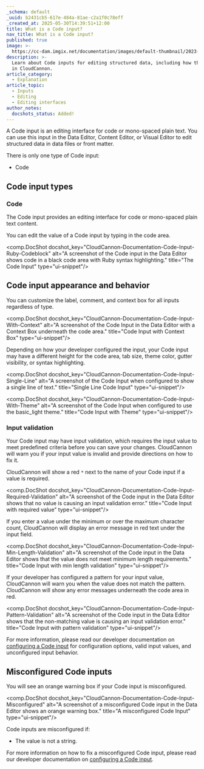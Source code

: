 ```yaml
---
_schema: default
_uuid: b2431cb5-617e-484a-81ae-c2a1f0c78eff
_created_at: 2025-05-30T14:39:51+12:00
title: What is a Code input?
nav_title: What is a Code input?
published: true
image: >-
  https://cc-dam.imgix.net/documentation/images/default-thumbnail/2023-Q4/CloudCannon-Documentation-Thumbnail.png
description: >-
  Learn about Code inputs for editing structured data, including how they work
  in CloudCannon.
article_category:
  - Explanation
article_topic:
  - Inputs
  - Editing
  - Editing interfaces
author_notes:
  docshots_status: Added!
---
```

A Code input is an editing interface for code or mono-spaced plain text. You can use this input in the Data Editor, Content Editor, or Visual Editor to edit structured data in data files or front matter.

There is only one type of Code input:

* Code

## Code input types

### Code

The Code input provides an editing interface for code or mono-spaced plain text content.

You can edit the value of a Code input by typing in the code area.

<comp.DocShot docshot_key="CloudCannon-Documentation-Code-Input-Ruby-Codeblock" alt="A screenshot of the Code input in the Data Editor shows code in a black code area with Ruby syntax highlighting." title="The Code Input" type="ui-snippet"/>

## Code input appearance and behavior

You can customize the label, comment, and context box for all inputs regardless of type.

<comp.DocShot docshot_key="CloudCannon-Documentation-Code-Input-With-Context" alt="A screenshot of the Code Input in the Data Editor with a Context Box underneath the code area." title="Code Input with Context Box" type="ui-snippet"/>

Depending on how your developer configured the input, your Code input may have a different height for the code area, tab size, theme color, gutter visibility, or syntax highlighting.

<comp.DocShot docshot_key="CloudCannon-Documentation-Code-Input-Single-Line" alt="A screenshot of the Code Input when configured to show a single line of text." title="Single Line Code Input" type="ui-snippet"/>

<comp.DocShot docshot_key="CloudCannon-Documentation-Code-Input-With-Theme" alt="A screenshot of the Code Input when configured to use the basic_light theme." title="Code Input with Theme" type="ui-snippet"/>

### Input validation

Your Code input may have input validation, which requires the input value to meet predefined criteria before you can save your changes. CloudCannon will warn you if your input value is invalid and provide directions on how to fix it.

CloudCannon will show a red `*` next to the name of your Code input if a value is required.

<comp.DocShot docshot_key="CloudCannon-Documentation-Code-Input-Required-Validation" alt="A screenshot of the Code input in the Data Editor shows that no value is causing an input validation error." title="Code Input with required value" type="ui-snippet"/>

If you enter a value under the minimum or over the maximum character count, CloudCannon will display an error message in red text under the input field.

<comp.DocShot docshot_key="CloudCannon-Documentation-Code-Input-Min-Length-Validation" alt="A screenshot of the Code input in the Data Editor shows that the value does not meet minimum length requirements." title="Code Input with min length validation" type="ui-snippet"/>

If your developer has configured a pattern for your input value, CloudCannon will warn you when the value does not match the pattern. CloudCannon will show any error messages underneath the code area in red.

<comp.DocShot docshot_key="CloudCannon-Documentation-Code-Input-Pattern-Validation" alt="A screenshot of the Code input in the Data Editor shows that the non-matching value is causing an input validation error." title="Code Input with pattern validation" type="ui-snippet"/>

For more information, please read our developer documentation on [configuring a Code input](/documentation/articles/configure-a-code-input/) for configuration options, valid input values, and unconfigured input behavior.

## Misconfigured Code inputs

You will see an orange warning box if your Code input is misconfigured.

<comp.DocShot docshot_key="CloudCannon-Documentation-Code-Input-Misconfigured" alt="A screenshot of a misconfigured Code input in the Data Editor shows an orange warning box." title="A misconfigured Code Input" type="ui-snippet"/>

Code inputs are misconfigured if:

* The value is not a string.

For more information on how to fix a misconfigured Code input, please read our developer documentation on [configuring a Code input](/documentation/articles/configure-a-code-input/).